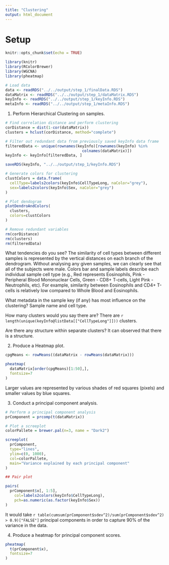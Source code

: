 ```yaml
---
title: "Clustering"
output: html_document
---
```


# Setup

```r

knitr::opts_chunk$set(echo = TRUE)

library(knitr)
library(RColorBrewer)
library(WGCNA)
library(pheatmap)

```

```r

# Load data
data <- readRDS("../../output/step_1/finalData.RDS")
dataMatrix <- readRDS("../../output/step_1/dataMatrix.RDS")
keyInfo <- readRDS("../../output/step_1/keyInfo.RDS")
metaInfo <- readRDS("../../output/step_1/metaInfo.RDS")

```

1. Perform Hierarchical Clustering on samples.

```r

# Find correlation distance and perform clustering
corDistance = dist(1-cor(dataMatrix))
clusters = hclust(corDistance, method="complete")

# Filter out redundant data from previously saved keyInfo data frame
filteredData <- unique(rownames(keyInfo)[rownames(keyInfo) %in% 
                                  colnames(dataMatrix)])
keyInfo <- keyInfo[filteredData, ]

saveRDS(keyInfo, "../../output/step_1/keyInfo.RDS")

# Generate colors for clustering
clustColors = data.frame(
  cellType=labels2colors(keyInfo$CellTypeLong, naColor="grey"),
  sex=labels2colors(keyInfo$Sex, naColor="grey")
)

# Plot dendogram
plotDendroAndColors(
  clusters,
  colors=clustColors
)

# Remove redundant variables
rm(corDistance)
rm(clusters)
rm(filteredData)

```

What tendencies do you see?
The similarity of cell types between different samples is represented by the vertical distances on each branch of the dendrogram. Without analysing any given samples, we can clearly see that all of the subjects were male. Colors bar and sample labels describe each individual sample cell type (e.g., Red represents Eosinophils, Pink - Peripheral Blood Mononuclear Cells, Green - CD8+ T-cells, Light Pink - Neutrophils, etc). For example, similarity between Eosinophils and CD4+ T-cells is relatively low compared to Whole Blood and Eosinophils. 

What metadata in the sample key (if any) has most influence on the clustering?
Sample name and cell type.

How many clusters would you say there are?
There are `r length(unique(keyInfo@listData[["CellTypeLong"]]))` clusters.

Are there any structure within separate clusters?
It can observed that there is a structure.

2. Produce a Heatmap plot. 

```r

cpgMeans <- rowMeans((dataMatrix - rowMeans(dataMatrix)))

pheatmap(
  dataMatrix[order(cpgMeans)[1:50],],
  fontsize=7
)

```

Larger values are represented by various shades of red squares (pixels) and smaller values by blue squares. 

3. Conduct a principal component analysis.

```r

# Perform a principal component analysis
prComponent = prcomp(t(dataMatrix))

# Plot a screeplot
colorPallete = brewer.pal(n=3, name = "Dark2")

screeplot(
  prComponent,
  type="lines",
  ylim=c(0, 1000),
  col=colorPallete,
  main="Variance explained by each principal component"
)

## Pair plot

pairs(
  prComponent$x[, 1:5],
	col=labels2colors(keyInfo$CellTypeLong),
	pch=as.numeric(as.factor(keyInfo$Sex))
)

```

It would take `r table(cumsum(prComponent$sdev^2)/sum(prComponent$sdev^2) > 0.9)["FALSE"]` principal components in order to capture 90% of the variance in the data.

4. Produce a heatmap for principal component scores.

```r

pheatmap(
  t(prComponent$x),
  fontsize=7
)

```
